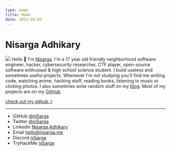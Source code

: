 ```yaml
---
type: page
title: Home
date: 2023-03-05
---
```


# Nisarga Adhikary
![](/images/aesthetic-discord.gif)
Hello 👋 I'm [Nisarga](https://nisarga.me/about/). I'm a 17 year old friendly neighborhood software engineer, hacker, cybersecurity researcher, CTF player, open-source software enthusiast & high school science student. I build useless and sometimes useful projects. Whenever I'm not studying you'll find me writing code, watching anime, hacking stuff, reading books, listening to music or clicking photos. I also sometimes write random stuff on my [blog](https://ni5arga.github.io). Most of my projects are on my [GitHub](https://github.com/ni5arga).


[check out my github :)](https://github.com/ni5arga)


---

- GitHub [@ni5arga](https://github.com/ni5arga)
- Twitter [@ni5arga](https://twitter.com/ni5arga)
- Linkedin [Nisarga Adhikary](https://www.linkedin.com/in/ni5arga/)
- Email [hello@nisarga.me](mailto:hello@nisarga.me)
- Discord [ni5arga](https://discord.com/users/746040983992533072)
- TryHackMe [ni5arga](https://tryhackme.com/p/ni5arga)
